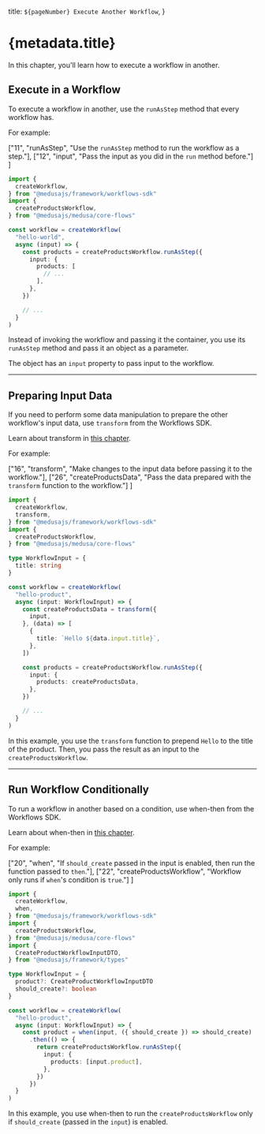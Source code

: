   title: `${pageNumber} Execute Another Workflow`,
}

# {metadata.title}

In this chapter, you'll learn how to execute a workflow in another.

## Execute in a Workflow

To execute a workflow in another, use the `runAsStep` method that every workflow has.

For example:

  ["11", "runAsStep", "Use the `runAsStep` method to run the workflow as a step."],
  ["12", "input", "Pass the input as you did in the `run` method before."]
]

```ts highlights={workflowsHighlights} collapsibleLines="1-7" expandMoreButton="Show Imports"
import {
  createWorkflow,
} from "@medusajs/framework/workflows-sdk"
import { 
  createProductsWorkflow,
} from "@medusajs/medusa/core-flows"

const workflow = createWorkflow(
  "hello-world",
  async (input) => {
    const products = createProductsWorkflow.runAsStep({
      input: {
        products: [
          // ...
        ],
      },
    })

    // ...
  }
)
```

Instead of invoking the workflow and passing it the container, you use its `runAsStep` method and pass it an object as a parameter.

The object has an `input` property to pass input to the workflow.

---

## Preparing Input Data

If you need to perform some data manipulation to prepare the other workflow's input data, use `transform` from the Workflows SDK.

<Note>

Learn about transform in [this chapter](../variable-manipulation/page.mdx).

</Note>

For example:

  ["16", "transform", "Make changes to the input data before passing it to the workflow."],
  ["26", "createProductsData", "Pass the data prepared with the `transform` function to the workflow."]
]

```ts highlights={transformHighlights} collapsibleLines="1-12"
import {
  createWorkflow,
  transform,
} from "@medusajs/framework/workflows-sdk"
import { 
  createProductsWorkflow,
} from "@medusajs/medusa/core-flows"

type WorkflowInput = {
  title: string
}

const workflow = createWorkflow(
  "hello-product",
  async (input: WorkflowInput) => {
    const createProductsData = transform({
      input,
    }, (data) => [
      {
        title: `Hello ${data.input.title}`,
      },
    ])

    const products = createProductsWorkflow.runAsStep({
      input: {
        products: createProductsData,
      },
    })

    // ...
  }
)
```

In this example, you use the `transform` function to prepend `Hello` to the title of the product. Then, you pass the result as an input to the `createProductsWorkflow`.

---

## Run Workflow Conditionally

To run a workflow in another based on a condition, use when-then from the Workflows SDK.

<Note>

Learn about when-then in [this chapter](../conditions/page.mdx).

</Note>

For example:

  ["20", "when", "If `should_create` passed in the input is enabled, then run the function passed to `then`."],
  ["22", "createProductsWorkflow", "Workflow only runs if `when`'s condition is `true`."]
]

```ts highlights={whenHighlights} collapsibleLines="1-16"
import {
  createWorkflow,
  when,
} from "@medusajs/framework/workflows-sdk"
import { 
  createProductsWorkflow,
} from "@medusajs/medusa/core-flows"
import { 
  CreateProductWorkflowInputDTO,
} from "@medusajs/framework/types"

type WorkflowInput = {
  product?: CreateProductWorkflowInputDTO
  should_create?: boolean
}

const workflow = createWorkflow(
  "hello-product",
  async (input: WorkflowInput) => {
    const product = when(input, ({ should_create }) => should_create)
      .then(() => {
        return createProductsWorkflow.runAsStep({
          input: {
            products: [input.product],
          },
        })
      })
  }
)
```

In this example, you use when-then to run the `createProductsWorkflow` only if `should_create` (passed in the `input`) is enabled.
